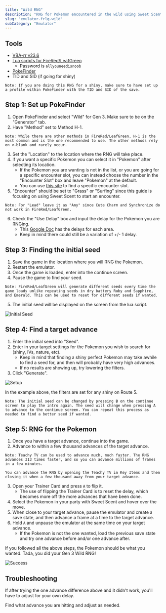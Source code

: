 ```yaml
---
title: "Wild RNG"
description: "RNG for Pokemon encountered in the wild using Sweet Scent in FireRed/LeafGreen"
slug: "emulator-frlg-wild"
subCategory: "Emulator"
---
```


## Tools

- [VBA-rr v23.6](https://code.google.com/archive/p/vba-rerecording/downloads)
- [Lua scripts for FireRed/LeafGreen](https://pokerng.forumcommunity.net/?t=56443955)
  - Password is `allyouneedisnoob`
- [PokeFinder](https://github.com/Admiral-Fish/PokeFinder/releases)
- TID and SID (if going for shiny)

```
Note: If you are doing this RNG for a shiny, make sure to have set up a profile within PokeFinder with the TID and SID of the save.
```

## Step 1: Set up PokeFinder

1. Open PokeFinder and select "Wild" for Gen 3. Make sure to be on the "Generator" tab.
2. Have "Method" set to Method H-1.

```
Note: While there are other methods in FireRed/LeafGreen, H-1 is the most common and is the one recommended to use. The other methods rely on v-blank and rarely occur.
```

3. Set the "Location" to the location where the RNG will take place.
4. If you want a specific Pokemon you can select it in "Pokemon" after selecting its location.
   - If the Pokemon you are wanting is not in the list, or you are going for a specific encounter slot, you can instead choose the number in the "Encounter Slot" box and leave "Pokemon" at the default.
   - You can use [this site](https://sites.google.com/site/pokemonslots/gen-iii/emerald) to find a specific encounter slot.
5. "Encounter" should be set to "Grass" or "Surfing" since this guide is focusing on using Sweet Scent to start an encounter.

```
Note: For "Lead" leave it as "Any" since Cute Charm and Synchronize do not work in FireRed/LeafGreen.
```

6. Check the "Use Delay" box and input the delay for the Pokemon you are RNGing.
   - This [Google Doc](https://docs.google.com/spreadsheets/d/1cVweVvJXCXeTZOBVKVCBbcSI46rqBXV3ahbuoSGOnzk/edit#gid=1091733147) has the delays for each area.
   - Keep in mind there could still be a variation of +/- 1 delay.

## Step 3: Finding the initial seed

1. Save the game in the location where you will RNG the Pokemon.
2. Restart the emulator.
3. Once the game is loaded, enter into the continue screen.
4. Pause the game to find your seed.

```
Note: FireRed/LeafGreen will generate different seeds every time the game loads unlike repeating seeds in dry battery Ruby and Sapphire, and Emerald. This can be used to reset for different seeds if wanted.
```

5. The initial seed will be displayed on the screen from the lua script.

![Initial Seed](../../images/FireRed-LeafGreen/Wild/Initial-Seed.png)

## Step 4: Find a target advance

1. Enter the initial seed into "Seed".
2. Enter in your target settings for the Pokemon you wish to search for (shiny, IVs, nature, etc).
   - Keep in mind that finding a shiny perfect Pokemon may take awhile to find a seed for, and then will probably have very high advances.
   - If no results are showing up, try lowering the filters.
3. Click "Generate".

![Setup](../../images/FireRed-LeafGreen/Wild/Setup.png)

In the example above, the filters are set for any shiny on Route 5.

```
Note: The initial seed can be changed by pressing B on the continue screen to play the intro again. The seed will change when pressing A to advance to the continue screen. You can repeat this process as needed to find a better seed if wanted.
```

## Step 5: RNG for the Pokemon

1. Once you have a target advance, continue into the game.
2. Advance to within a few thousand advances of the target advance.

```
Note: Teachy TV can be used to advance much, much faster. The RNG advances 313 times faster, and so you can advance millions of frames in a few minutes.

You can advance the RNG by opening the Teachy TV in Key Items and then closing it when a few thousand away from your target advance.
```

3. Open your Trainer Card and press `A` to flip it.
   - The use of flipping the Trainer Card is to reset the delay, which becomes more off the more advances that have been done.
4. Select the Pokemon in your party with Sweet Scent and hover over the move.
5. When close to your target advance, pause the emulator and create a save state, and then advance a frame at a time to the target advance.
6. Hold `A` and unpause the emulator at the same time on your target advance.
   - If the Pokemon is not the one wanted, load the previous save state and try one advance before and/or one advance after.

If you followed all the above steps, the Pokemon should be what you wanted. Tada, you did your Gen 3 Wild RNG!

![Success](../../images/FireRed-LeafGreen/Wild/Success.png)

## Troubleshooting

If after trying the one advance difference above and it didn't work, you'll have to adjust for your own delay.

Find what advance you are hitting and adjust as needed.
